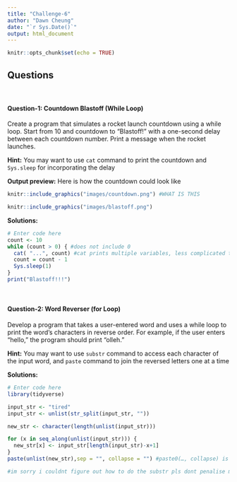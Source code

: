 ```yaml
---
title: "Challenge-6"
author: "Dawn Cheung"
date: "`r Sys.Date()`"
output: html_document
---
```


```r
knitr::opts_chunk$set(echo = TRUE)
```

## Questions
<br>

#### Question-1: Countdown Blastoff (While Loop)

Create a program that simulates a rocket launch countdown using a while loop. Start from 10 and countdown to "Blastoff!" with a one-second delay between each countdown number. Print a message when the rocket launches.

**Hint:** You may want to use `cat` command to print the countdown and `Sys.sleep` for incorporating the delay

**Output preview:** Here is how the countdown could look like 

```r
knitr::include_graphics("images/countdown.png") #WHAT IS THIS
```

```r
knitr::include_graphics("images/blastoff.png")
```

**Solutions:**

```r
# Enter code here
count <- 10
while (count > 0) { #does not include 0
  cat( "...", count) #cat prints multiple variables, less complicated than sprintf()
  count = count - 1
  Sys.sleep(1)
}
print("Blastoff!!!")
```
<br>

#### Question-2: Word Reverser (for Loop)

Develop a program that takes a user-entered word and uses a while loop to print the word's characters in reverse order. For example, if the user enters "hello," the program should print "olleh."

**Hint:** You may want to use `substr` command to access each character of the input word, and `paste` command to join the reversed letters one at a time

**Solutions:** 

```r
# Enter code here
library(tidyverse)

input_str <- "tired"
input_str <- unlist(str_split(input_str, ""))

new_str <- character(length(unlist(input_str)))

for (x in seq_along(unlist(input_str))) {
  new_str[x] <- input_str[length(input_str)-x+1]
}
paste(unlist(new_str),sep = "", collapse = "") #paste0(…, collapse) is equivalent to paste(…, sep = "", collapse)

#im sorry i couldnt figure out how to do the substr pls dont penalise me for that :"")
```
<br>
